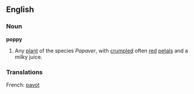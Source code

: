 {{wikipedia}}
==English==
===Noun===
'''poppy'''
#Any [[plant]] of the species ''Papaver'', with [[crumple]]d often [[red]] [[petals]] and a milky juice.
===Translations===
French: [[pavot]]